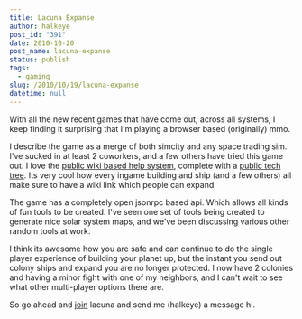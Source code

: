 ```yaml
---
title: Lacuna Expanse
author: halkeye
post_id: "391"
date: 2010-10-20
post_name: lacuna-expanse
status: publish
tags:
  - gaming
slug: /2010/10/19/lacuna-expanse
datetime: null
---
```


With all the new recent games that have come out, across all systems, I keep finding it surprising that I'm playing a browser based (originally) mmo.

I describe the game as a merge of both simcity and any space trading sim. I've sucked in at least 2 coworkers, and a few others have tried this game out. I love the [public wiki based help system](https://community.lacunaexpanse.com/wiki), complete with a [public tech tree](https://community.lacunaexpanse.com/wiki/tech-tree). Its very cool how every ingame building and ship (and a few others) all make sure to have a wiki link which people can expand.

The game has a completely open jsonrpc based api. Which allows all kinds of fun tools to be created. I've seen one set of tools being created to generate nice solar system maps, and we've been discussing various other random tools at work.

I think its awesome how you are safe and can continue to do the single player experience of building your planet up, but the instant you send out colony ships and expand you are no longer protected. I now have 2 colonies and having a minor fight with one of my neighbors, and I can't wait to see what other multi-player options there are.

So go ahead and [join](https://us1.lacunaexpanse.com/#referral=3989a52e-cbfb-35db-8592-e46f0bf902fa) lacuna and send me (halkeye) a message hi.
